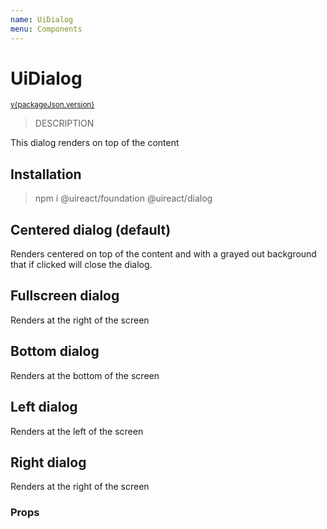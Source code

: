 ```yaml
---
name: UiDialog
menu: Components
---
```





# UiDialog

<sup>
  <a href="https://github.com/inavac182/ui-react/blob/main/packages/dialog/" target="_blank">
    v{packageJson.version}
  </a>
</sup>

> DESCRIPTION

This dialog renders on top of the content

## Installation

> npm i @uireact/foundation @uireact/dialog

## Centered dialog (default)

Renders centered on top of the content and with a grayed out background that if clicked will close the dialog.

<Playground hideThemeSelector>
  <DialogsExample title="Dialog title" />
</Playground>

## Fullscreen dialog

Renders at the right of the screen

<Playground hideThemeSelector>
  <DialogsExample type={UiDialogType.FULLSCREEN} />
</Playground>

## Bottom dialog

Renders at the bottom of the screen

<Playground hideThemeSelector>
  <DialogsExample type={UiDialogType.BOTTOM} />
</Playground>

## Left dialog

Renders at the left of the screen

<Playground hideThemeSelector>
  <DialogsExample type={UiDialogType.LEFT} />
</Playground>

## Right dialog

Renders at the right of the screen

<Playground hideThemeSelector>
  <DialogsExample type={UiDialogType.RIGHT} />
</Playground>

### Props

<Props of={UiDialog} />
